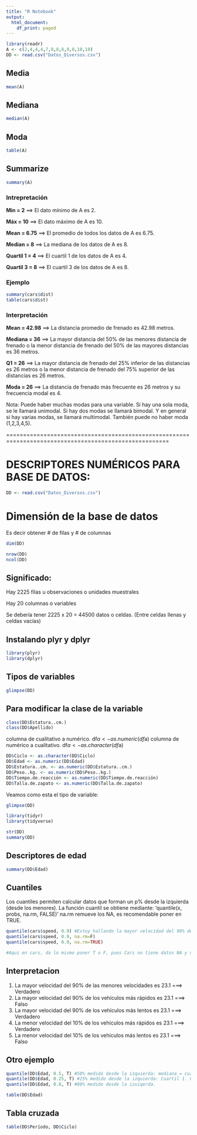```yaml
---
title: "R Notebook"
output:
  html_document:
    df_print: paged
---
```



```r
library(readr)
A <- c(2,4,4,4,7,8,8,8,8,8,10,10)
DD <- read.csv("Datos_Diversos.csv")
```
## Media
```r
mean(A)
```

## Mediana
```r
median(A)
```

## Moda
```r
table(A)
```

## Summarize
```r
summary(A)
```
### Intrepretación
__Min = 2__ ==> El dato mínimo de A es 2.

__Máx = 10__ ==> El dato máximo de A es 10.

__Mean = 6.75__ ==> El promedio de todos los datos de A es 6.75.

__Median = 8__ ==> La mediana de los datos de A es 8.

__Quartil 1 = 4__ ==> El cuartil 1 de los datos de A es 4.

__Quartil 3 = 8__ ==> El cuartil 3 de los datos de A es 8.

### Ejemplo

```r
summary(cars$dist)
table(cars$dist)
```
### Interpretación

__Mean = 42.98__ ==> La distancia promedio de frenado es 42.98 metros.

__Mediana = 36__ ==> La mayor distancia del 50% de las menores distancia de frenado o la menor
distancia de frenado del 50% de las mayores distancias es 36 metros.

__Q1 = 26__ ==> La mayor distancia de frenado del 25% inferior de las distancias es 26 metros o la
menor distancia de frenado del 75% superior de las distancias es 26 metros.

__Moda = 26__ ==> La distancia de frenado más frecuente es 26 metros y su frecuencia modal es 4.

Nota: Puede haber muchas modas para una variable. Si hay una sola moda, se le llamará unimodal. Si
hay dos modas se llamará bimodal. Y en general si hay varias modas, se llamará multimodal. También
puede no haber moda (1,2,3,4,5).

======================================================================================================

# DESCRIPTORES NUMÉRICOS PARA BASE DE DATOS:
```r
DD <- read.csv("Datos_Diversos.csv")
```
# Dimensión de la base de datos

Es decir obtener # de filas y # de columnas
```r
dim(DD)

nrow(DD)
ncol(DD)
```

## Significado:
Hay 2225 filas u observaciones o unidades muestrales

Hay 20 columnas o variables

Se debería tener 2225 x 20 = 44500 datos o celdas. (Entre celdas llenas y celdas vacías)

## Instalando plyr y dplyr
```r
library(plyr)
library(dplyr)
```

## Tipos de variables

```r
glimpse(DD)
```
## Para modificar la clase de la variable

```r
class(DD$Estatura..cm.)
class(DD$Apellido)
```

columna de cualitativo a numérico. df$a <- as.numeric(df$a)
columna de numérico a cualitativo. df$a <- as.character(df$a)

```r
DD$Ciclo <- as.character(DD$Ciclo)
DD$Edad <- as.numeric(DD$Edad)
DD$Estatura..cm. <- as.numeric(DD$Estatura..cm.)
DD$Peso..kg. <- as.numeric(DD$Peso..kg.)
DD$Tiempo.de.reacción <- as.numeric(DD$Tiempo.de.reacción)
DD$Talla.de.zapato <- as.numeric(DD$Talla.de.zapato)
```

Veamos como esta el tipo de variable:
```r
glimpse(DD)
```
```r
library(tidyr)
library(tidyverse)
```

```r
str(DD)
summary(DD)
```

## Descriptores de edad

```r
summary(DD$Edad)
```

## Cuantiles

Los cuantiles permiten calcular datos que forman un p% desde la izquierda (desde los menores).
La función cuantil se obtiene mediante: 'quantile(x, probs, na.rm, FALSE)'
na.rm remueve los NA, es recomendable poner en TRUE.

```r
quantile(cars$speed, 0.9) #Estoy hallando la mayor velocidad del 90% de las menores velocidades
quantile(cars$speed, 0.9, na.rm=F)
quantile(cars$speed, 0.9, na.rm=TRUE)

#Aqui en cars, da lo mismo poner T o F, pues Cars no tiene datos NA y nada se va a remover
```
## Interpretacion

1) La mayor velocidad del 90% de las menores velocidades es 23.1 ===> Verdadero
2) La mayor velocidad del 90% de los vehículos más rápidos es 23.1 ===> Falso
3) La mayor velocidad del 90% de los vehículos más lentos es 23.1 ===> Verdadero
4) La menor velocidad del 10% de los vehículos más rápidos es 23.1 ===> Verdadero
5) La menor velocidad del 10% de los vehículos más lentos es 23.1 ===> Falso

## Otro ejemplo
```r
quantile(DD$Edad, 0.5, T) #50% medido desde la izquierda: mediana = cuartil2. Con true se ignora los NA's
quantile(DD$Edad, 0.25, T) #25% medido desde la izquierda: Cuartil 1. Con True se ignora los NA's
quantile(DD$Edad, 0.8, T) #80% medido desde la izuiqerda.
```

```r
table(DD$Edad)
```

## Tabla cruzada

```r
table(DD$Período, DD$Ciclo)
```


```r

```




